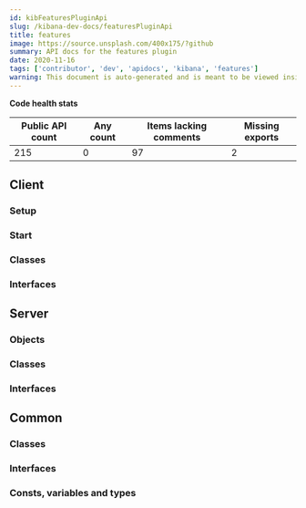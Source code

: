 ```yaml
---
id: kibFeaturesPluginApi
slug: /kibana-dev-docs/featuresPluginApi
title: features
image: https://source.unsplash.com/400x175/?github
summary: API docs for the features plugin
date: 2020-11-16
tags: ['contributor', 'dev', 'apidocs', 'kibana', 'features']
warning: This document is auto-generated and is meant to be viewed inside our experimental, new docs system. Reach out in #docs-engineering for more info.
---
```







**Code health stats**

| Public API count  | Any count | Items lacking comments | Missing exports | 
|-------------------|-----------|------------------------|-----------------|
| 215 | 0 | 97 | 2 |

## Client

### Setup
<DocDefinitionList data={[featuresObj.client.setup]}/>

### Start
<DocDefinitionList data={[featuresObj.client.start]}/>

### Classes
<DocDefinitionList data={featuresObj.client.classes}/>

### Interfaces
<DocDefinitionList data={featuresObj.client.interfaces}/>

## Server

### Objects
<DocDefinitionList data={featuresObj.server.objects}/>

### Classes
<DocDefinitionList data={featuresObj.server.classes}/>

### Interfaces
<DocDefinitionList data={featuresObj.server.interfaces}/>

## Common

### Classes
<DocDefinitionList data={featuresObj.common.classes}/>

### Interfaces
<DocDefinitionList data={featuresObj.common.interfaces}/>

### Consts, variables and types
<DocDefinitionList data={featuresObj.common.misc}/>

